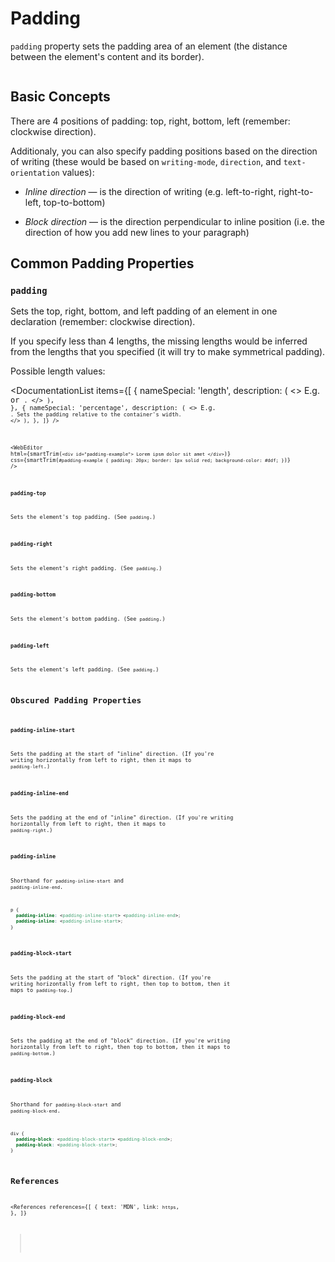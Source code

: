 
# Padding

`padding` property sets the padding area of an element (the distance between the element's content and its border).

<Image path="/res/web/css/box-model.png" caption="Illustration of CSS Box model" />

## Basic Concepts

There are 4 positions of padding: top, right, bottom, left (remember: clockwise direction).

Additionaly, you can also specify padding positions based on the direction of writing (these would be based on `writing-mode`, `direction`, and `text-orientation` values):

- <dfn>Inline direction</dfn> &mdash; is the direction of writing (e.g. left-to-right, right-to-left,
  top-to-bottom)

- <dfn>Block direction</dfn> &mdash; is the direction perpendicular to inline position (i.e. the direction
  of how you add new lines to your paragraph)

## Common Padding Properties

### `padding`

Sets the top, right, bottom, and left padding of an element in one declaration (remember: clockwise direction).

If you specify less than 4 lengths, the missing lengths would be inferred from the lengths that you specified (it will try to make symmetrical padding).

Possible length values:

<DocumentationList
  items={[
    {
      nameSpecial: 'length',
      description: (
        <>
          E.g. <Code str="10px" /> or <Code str="2em" />.
        </>
      ),
    },
    {
      nameSpecial: 'percentage',
      description: (
        <>
          E.g. <Code str="10%" />. Sets the padding relative to the container's width.
        </>
      ),
    },
  ]}
/>

<WebEditor
  html={smartTrim(`
    <div id="padding-example">
      Lorem ipsm dolor sit amet
    </div>
  `)}
  css={smartTrim(`
    #padding-example {
      padding: 20px;
      border: 1px solid red;
      background-color: #ddf;
    }
`)}
/>

### `padding-top`

Sets the element's top padding. (See `padding`.)

### `padding-right`

Sets the element's right padding. (See `padding`.)

### `padding-bottom`

Sets the element's bottom padding. (See `padding`.)

### `padding-left`

Sets the element's left padding. (See `padding`.)

## Obscured Padding Properties

### `padding-inline-start`

Sets the padding at the start of "inline" direction. (If you're writing horizontally from left to right, then it maps to `padding-left`.)

### `padding-inline-end`

Sets the padding at the end of "inline" direction. (If you're writing horizontally from left to right, then it maps to `padding-right`.)

### `padding-inline`

Shorthand for `padding-inline-start` and `padding-inline-end`.

```css
p {
  padding-inline: <padding-inline-start> <padding-inline-end>;
  padding-inline: <padding-inline-start>;
}
```

### `padding-block-start`

Sets the padding at the start of "block" direction. (If you're writing horizontally from left to right, then top to bottom, then it maps to `padding-top`.)

### `padding-block-end`

Sets the padding at the end of "block" direction. (If you're writing horizontally from left to right, then top to bottom, then it maps to `padding-bottom`.)

### `padding-block`

Shorthand for `padding-block-start` and `padding-block-end`.

```css
div {
  padding-block: <padding-block-start> <padding-block-end>;
  padding-block: <padding-block-start>;
}
```

## References

<References
  references={[
    {
      text: 'MDN',
      link: `https`,
    },
  ]}
></References>
